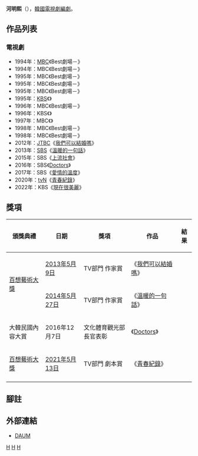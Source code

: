 {{藝人
| 姓名     = 河明熙
| 類型     = 編劇
| 圖片     = 
| 圖片尺寸 = 
| 圖片簡介 = 
| 原名     = 
| 外文名   = 하명희
| 外文     = ko
| 羅馬拼音 = Ha Myung Hee
| 英文名   = 
| 綽號     = 
| 其他藝名 = 
| 國籍     = {{KOR}}
| 民族     = 
| 籍貫     = 
| 出生日期 = 
| 出生地點 = 
| 職業     = [[編劇|編劇]]
| 語言     = [[韓語|韓語]]
| 教育程度 = 
| 出身地   = 
| 出道作   = 
| 出道日期 = 
| 代表作   = 
| 活躍年代 = 
| 經紀公司 = [[Pan_Entertainment|Pan Entertainment]]
}}
'''河明熙'''（{{lang-ko|'''하명희'''}}），[[韓國|韓國]][[電視劇|電視劇]][[編劇|編劇]]。

== 作品列表 ==
=== 電視劇 ===
*1994年：[[文化廣播公司|MBC]]《Best劇場－{{lk|父親的位置|아버지의 자리}}》
*1994年：MBC《Best劇場－{{lk|最悲傷的姿勢|가장 슬픈 자세}}》
*1995年：MBC《Best劇場－{{lk|自由宣言 (電視劇)|자유선언|自由宣言}}》
*1995年：MBC《Best劇場－{{lk|濟扶島 (電視劇)|제부도 (드라마)|濟扶島}}》
*1995年：MBC《Best劇場－{{lk|乘春|봄을 탄다}}》
*1995年：[[韓國廣播公司|KBS]]《{{lk|綜合醫院 (電視劇)|종합병원 (드라마)|綜合醫院}}》
*1996年：MBC《Best劇場－{{lk|記憶那邊的陰影|기억 저편의 그늘}}》
*1996年：KBS《{{lk|Start (電視劇)|스타트 (드라마)|Start}}》
*1997年：MBC《{{lk|愛情的條件 (1997年電視劇)|사랑의 조건 (1997년 드라마)|愛情的條件}}》
*1998年：MBC《Best劇場－{{lk|關於愛情的九種迷信|사랑에 관한 아홉 가지 미신}}》
*1998年：MBC《Best劇場－{{lk|河馬 (電視劇)|하마 (드라마)|河馬}}》
*2012年：[[JTBC|JTBC]]《[[我們可以結婚嗎|我們可以結婚嗎]]》
*2013年：[[SBS_(韓國)|SBS]]《[[溫暖的一句話|溫暖的一句話]]》
*2015年：SBS《[[上流社會_(電視劇)|上流社會]]》
*2016年：SBS《[[Doctors|Doctors]]》
*2017年：SBS《[[愛情的溫度|愛情的溫度]]》
*2020年：[[TVN|tvN]]《[[青春紀錄|青春紀錄]]》
*2022年：KBS《[[現在很美麗|現在很美麗]]》

== 獎項 ==
{| class="wikitable sortable" 
|-
! 頒獎典禮
! 日期
! 獎項
! 作品
! 結果
|-
| rowspan=2|[[百想藝術大獎|百想藝術大獎]]
| [[第49屆百想藝術大賞|2013年5月9日]]
| TV部門 作家賞
| 《[[我們可以結婚嗎|我們可以結婚嗎]]》
| {{nom}}
|-
| [[第50屆百想藝術大賞|2014年5月27日]]
| TV部門 作家賞
| 《[[溫暖的一句話|溫暖的一句話]]》
| {{nom}}
|-
| 大韓民國內容大賞
| 2016年12月7日
| 文化體育觀光部長官表彰
| 《[[Doctors|Doctors]]》
| {{won}}
|-
| [[百想藝術大獎|百想藝術大獎]]
| [[第57屆百想藝術大獎|2021年5月13日]]
| TV部門 劇本賞
| 《[[青春紀錄|青春紀錄]]》
| {{nom}}
|-
|}

== 腳註 ==
{{reflist}}

== 外部連結 ==
*[http://100.daum.net/encyclopedia/view/33XXX1491162 DAUM]{{ko}}

{{Pan Entertainment}}

[[Category:韓國編劇|H]]
[[Category:韓國女性作家|H]]
[[Category:河姓|H]]